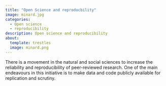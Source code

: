 ```yaml
---
title: "Open Science and reproducbility"
image: minard.jpg
categories: 
  - Open science
  - reproducibility
description: Open science and reproducibility
about:
  template: trestles
  image: minard.png
---
```

There is a movement in the natural and social sciences to increase the reliability and reproducibility of peer-reviewed research. One of the main endeavours in this initiative is to make data and code publicly available for replication and scrutiny. 